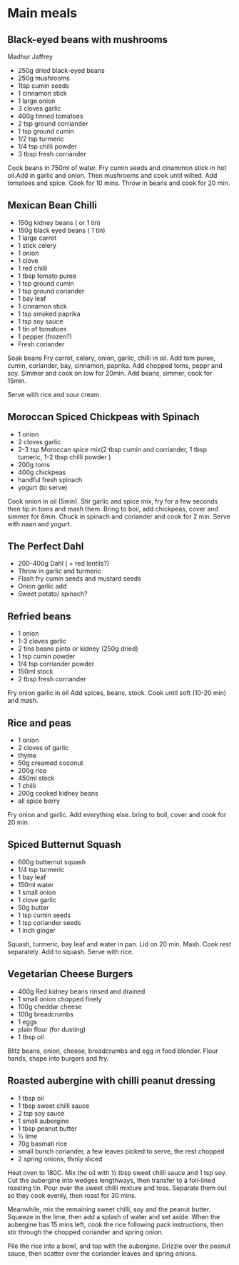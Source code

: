 # Main meals {-}

## Black-eyed beans with mushrooms {-}
Madhur Jaffrey

* 250g dried black-eyed beans 
* 250g mushrooms
* 1tsp cumin seeds
* 1 cinnamon stick
* 1 large onion
* 3 cloves garlic
* 400g tinned tomatoes
* 2 tsp ground corriander
* 1 tsp ground cumin
* 1/2 tsp turmeric
* 1/4 tsp chilli powder
* 3 tbsp fresh corriander

Cook beans in 750ml of water. 
Fry cumin seeds and cinammon stick in hot oil.Add in garlic and onion. Then mushrooms and cook until wilted.
Add tomatoes and spice. Cook for 10 mins. Throw in beans and cook for 20 min. 

## Mexican Bean Chilli {-}

* 150g kidney beans ( or 1 tin)
* 150g black eyed beans ( 1 tin)
* 1 large carrot
* 1 stick celery
* 1 onion
* 1 clove
* 1 red chilli
* 1 tbsp tomato puree
* 1 tsp ground cumin
* 1 tsp ground coriander
* 1 bay leaf
* 1 cinnamon stick
* 1 tsp smoked paprika
* 1 tsp soy sauce
* 1 tin of tomatoes
* 1 pepper (frozen?)
* Fresh coriander


Soak beans
Fry carrot, celery, onion, garlic, chilli in oil.
Add tom puree, cumin, coriander, bay, cinnamon, paprika.
Add chopped toms, peppr and soy. Simmer and cook on low for 20min.
Add beans, simmer, cook for 15min. 

Serve with rice and sour cream.


##  Moroccan Spiced Chickpeas with Spinach {-}

- 1 onion
- 2 cloves garlic
- 2-3 tsp Moroccan spice mix(2 tbsp cumin and corriander, 1 tbsp tumeric, 1-2 tbsp chilli powder )
- 200g toms
- 400g chickpeas
- handful fresh spinach
- yogurt (to serve)

Cook onion in oil (5min).
Stir garlic and spice mix, fry for a few seconds then tip in toms and mash them.
Bring to boil, add chickpeas, cover and simmer for 8min.
Chuck in spinach and coriander and cook for 2 min.
Serve with naan and yogurt.


##  The Perfect Dahl {-}

* 200-400g Dahl ( + red lentils?)
* Throw in garlic and turmeric
* Flash fry cumin seeds and mustard seeds
* Onion garlic add
* Sweet potato/ spinach?

## Refried beans {-}

* 1 onion
* 1-3 cloves garlic
* 2 tins beans pinto or kidney (250g dried)
* 1 tsp cumin powder
* 1/4 tsp corriander powder
* 150ml stock
* 2 tbsp fresh corriander 

Fry onion garlic in oil
Add spices, beans, stock. 
Cook until soft (10-20 min) and mash. 

##  Rice and peas {-}

* 1 onion
* 2 cloves of garlic
* thyme 
* 50g creamed coconut
* 200g rice
* 450ml stock
* 1 chilli
* 200g cooked kidney beans
* all spice berry

Fry onion and garlic. Add everything else. bring to boil, cover and cook for 20 min. 

## Spiced Butternut Squash {-}

* 600g butternut squash
* 1/4 tsp turmeric
* 1 bay leaf
* 150ml water
* 1 small onion
* 1 clove garlic
* 50g butter
* 1 tsp cumin seeds
* 1 tsp coriander seeds
* 1 inch ginger

Squash, turmeric, bay leaf and water in pan. Lid on 20 min. Mash.
Cook rest separately. Add to squash.
Serve with rice.

## Vegetarian Cheese Burgers {-}

* 400g Red kidney beans rinsed and drained
* 1 small onion chopped finely
* 100g cheddar cheese
* 100g breadcrumbs
* 1 eggs
* plain flour (for dusting)
* 1 tbsp oil

Blitz beans, onion, cheese, breadcrumbs and egg in food blender. Flour hands, shape into burgers and fry.

## Roasted aubergine with chilli peanut dressing {-}

* 1 tbsp oil
* 1 tbsp sweet chilli sauce
* 2 tsp soy sauce
* 1 small aubergine
* 1 tbsp peanut butter
* ½ lime
* 70g basmati rice
* small bunch coriander, a few leaves picked to serve, the rest chopped
* 2 spring onions, thinly sliced

Heat oven to 180C. Mix the oil with ½ tbsp sweet chilli sauce and 1 tsp soy. Cut the aubergine into wedges lengthways, then transfer to a foil-lined roasting tin. Pour over the sweet chilli mixture and toss. Separate them out so they cook evenly, then roast for 30 mins.

Meanwhile, mix the remaining sweet chilli, soy and the peanut butter. Squeeze in the lime, then add a splash of water and set aside. When the aubergine has 15 mins left, cook the rice following pack instructions, then stir through the chopped coriander and spring onion. 

Pile the rice into a bowl, and top with the aubergine. Drizzle over the peanut sauce, then scatter over the coriander leaves and spring onions.
